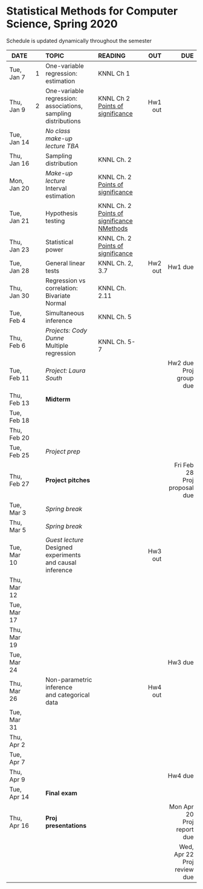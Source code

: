 <h1> Statistical Methods for Computer Science, Spring 2020 </h1>
Schedule is updated dynamically throughout the semester
</br>

<font size="3">

| DATE        |    | TOPIC            |READING     |      OUT |        DUE |
| ---------   | -- |:-----------------|:--------------| --------:| ----------:|
| Tue, Jan 7  | 1  |One-variable regression:</br>estimation| KNNL Ch 1|          |            |
| Thu, Jan 9  | 2  |One-variable regression:</br>associations, sampling distributions| KNNL Ch 2</br>[Points of significance](https://www.nature.com/articles/nmeth.2613)|  Hw1 out |            |
| Tue, Jan 14 |    | *No class</br>make-up lecture TBA*   |          |          |            |
| Thu, Jan 16 |    | Sampling distribution |  KNNL Ch. 2             |          |  |
| Mon, Jan 20 |    | *Make-up lecture*</br>Interval estimation  | KNNL Ch. 2</br>[Points of significance](https://www.nature.com/articles/nmeth.2659) |          |            |
| Tue, Jan 21 |    |  Hypothesis testing                |   KNNL Ch. 2</br>[Points of significance](https://www.nature.com/articles/nmeth.2698)</br>[NMethods](https://www.nature.com/articles/nmeth.3288)            |          |            |
| Thu, Jan 23 |    | Statistical power | KNNL Ch. 2</br>[Points of significance](https://www.nature.com/articles/nmeth.2738)  |          |            |
| Tue, Jan 28 |    |  General linear tests  |  KNNL Ch. 2, 3.7  |Hw2 out   | Hw1 due    |
| Thu, Jan 30 |    |Regression vs correlation:<br>Bivariate Normal| KNNL Ch. 2.11|       |            |
| Tue, Feb 4  |    |  Simultaneous inference  |  KNNL Ch. 5             |          |            |
| Thu, Feb 6  |    |*Projects: Cody Dunne*</br>Multiple regression |  </br>KNNL Ch. 5-7             |          |            |
| Tue, Feb 11 |    |*Project: Laura South* |               |          | Hw2 due</br>Proj group due| 
| Thu, Feb 13 |    | **Midterm**  |               |          |            |
| Tue, Feb 18 |    |                  |               |          |            |
| Thu, Feb 20 |    |                  |               |          |            |
| Tue, Feb 25 |    | *Project prep*|              |          |            |
| Thu, Feb 27 |    | **Project pitches** |            |          |Fri Feb 28</br>Proj proposal due|
| Tue, Mar 3  |    |  *Spring break*  |               |          |            |
| Thu, Mar 5  |    |  *Spring break*  |               |          |            |
| Tue, Mar 10 |    |*Guest lecture*</br>Designed experiments</br>and causal inference|| Hw3 out  ||
| Thu, Mar 12 |    |                  |               |          |            |
| Tue, Mar 17 |    |                  |               |          |            |
| Thu, Mar 19 |    |                  |               |          |            |
| Tue, Mar 24 |    |                  |               |          | Hw3 due    |
| Thu, Mar 26 |    |Non-parametric inference</br>and categorical data||Hw4 out||
| Tue, Mar 31 |    |              |               |          |            |
| Thu, Apr 2  |    |              |               |          |            |
| Tue, Apr 7  |    |                  |               |          |            |
| Thu, Apr 9  |    |                  |               |          |  Hw4 due   | 
| Tue, Apr 14 |    | **Final exam**  |                |          |            |
| Thu, Apr 16 |    | **Proj presentations**  |        |          |  Mon Apr 20</br>Proj report due  |
|             |    |                  |               |          |  Wed, Apr 22</br>Proj review due |
</font>






